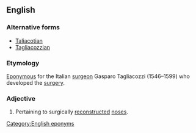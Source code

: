 ==English==

===Alternative forms===
* [[Taliacotian]]
* [[Tagliacozzian]]

===Etymology===
[[eponymous|Eponymous]] for the Italian [[surgeon]] Gasparo Tagliacozzi (1546–1599) who developed the [[surgery]].

===Adjective===
{{en-adj|-}}

# {{context|medicine}} Pertaining to surgically [[reconstructed]] [[nose]]s.

[[Category:English eponyms]]